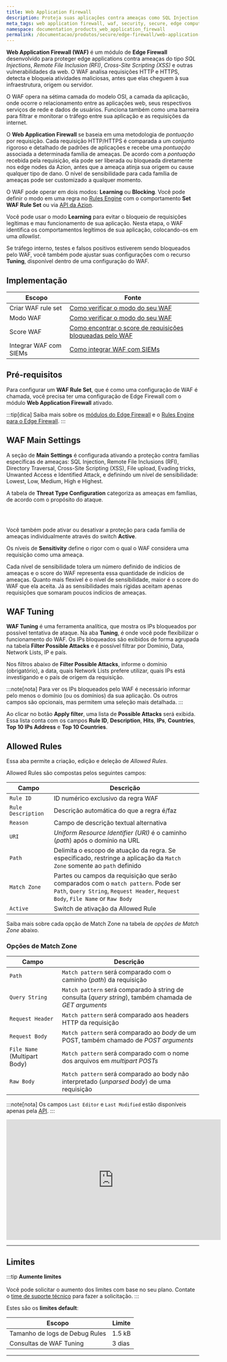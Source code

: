 ```yaml
---
title: Web Application Firewall
description: Proteja suas aplicações contra ameaças como SQL Injection, Remote File Inclusion (RFI), Cross-Site Scripting (XSS) e outras com Azion Web Application Firewall.
meta_tags: web application firewall, waf, security, secure, edge computing
namespace: documentation_products_web_application_firewall
permalink: /documentacao/produtos/secure/edge-firewall/web-application-firewall/
---
```



**Web Application Firewall (WAF)** é um módulo de **Edge Firewall** desenvolvido para proteger edge applications contra ameaças do tipo *SQL Injections*, *Remote File Inclusion (RFI)*, *Cross-Site Scripting (XSS)* e outras vulnerabilidades da web. O WAF analisa requisições HTTP e HTTPS, detecta e bloqueia atividades maliciosas, antes que elas cheguem à sua infraestrutura, origem ou servidor.

O WAF opera na sétima camada do modelo OSI, a camada da aplicação, onde ocorre o relacionamento entre as aplicações web, seus respectivos serviços de rede e dados de usuários. Funciona também como uma barreira para filtrar e monitorar o tráfego entre sua aplicação e as requisições da internet.

O **Web Application Firewall** se baseia em uma metodologia de *pontuação* por requisição. Cada requisição HTTP/HTTPS é comparada a um conjunto rigoroso e detalhado de padrões de aplicações e recebe uma *pontuação* associada a determinada família de ameaças. De acordo com a *pontuação* recebida pela requisição, ela pode ser liberada ou bloqueada diretamente nos edge nodes da Azion, antes que a ameaça atinja sua origem ou cause qualquer tipo de dano. O nível de sensibilidade para cada família de ameaças pode ser customizado a qualquer momento.

O WAF pode operar em dois modos: **Learning** ou **Blocking**. Você pode definir o modo em uma regra no [Rules Engine](/pt-br/documentacao/produtos/secure/edge-firewall/rules-engine/) com o comportamento **Set WAF Rule Set** ou via [API da Azion](https://api.azion.com/#ae9cdca8-3949-4b25-b1e6-2e071cd193fc).

Você pode usar o modo **Learning** para evitar o bloqueio de requisições legítimas e mau funcionamento de sua aplicação. Nesta etapa, o WAF identifica os comportamentos legítimos de sua aplicação, colocando-os em uma *allowlist*.

Se tráfego interno, testes e falsos positivos estiverem sendo bloqueados pelo WAF, você também pode ajustar suas configurações com o recurso **Tuning**, disponível dentro de uma configuração do WAF.

## Implementação

| Escopo | Fonte |
| ------ | ----- |
| Criar WAF rule set | [Como verificar o modo do seu WAF](/pt-br/documentacao/produtos/guias/secure/criar-waf-rule-set) |
| Modo WAF | [Como verificar o modo do seu WAF](/pt-br/documentacao/produtos/guias/como-verificar-modo-do-seu-waf/) |
| Score WAF | [Como encontrar o score de requisições bloqueadas pelo WAF](/pt-br/documentacao/produtos/guias/como-encontrar-score-de-requisicoes-bloqueadas-pelo-waf/) |
| Integrar WAF com SIEMs | [Como integrar WAF com SIEMs](/pt-br/documentacao/produtos/secure/automarizar/integrar-siems/) |

## Pré-requisitos

Para configurar um **WAF Rule Set**, que é como uma configuração de WAF é chamada, você precisa ter uma configuração de Edge Firewall com o módulo **Web Application Firewall** ativado.

:::tip[dica]
Saiba mais sobre os [módulos do Edge Firewall](/pt-br/documentacao/produtos/secure/edge-firewall/) e o [Rules Engine para o Edge Firewall](/pt-br/documentacao/produtos/secure/edge-firewall/rules-engine/).
:::

<LinkButton severity="secondary" link="/pt-br/documentacao/produtos/guias/secure/edge-firewall-definir-main-settings/" label="consulte o guia configurar edge firewall" severity="secondary" />

## WAF Main Settings

A seção de **Main Settings** é configurada ativando a proteção contra famílias específicas de ameaças: SQL Injection, Remote File Inclusions (RFI), Directory Traversal, Cross-Site Scripting (XSS), File upload, Evading tricks, Unwanted Access e Identified Attack, e definindo um nível de sensibilidade: Lowest, Low, Medium, High e Highest.

A tabela de **Threat Type Configuration** categoriza as ameaças em famílias, de acordo com o propósito do ataque.

<LinkButton severity="secondary" link="/pt-br/documentacao/produtos/secure/edge-firewall/web-application-firewall/rule-sets/#tipos-de-ameacas" label="saiba mais sobre os tipos de ameaça" severity="secondary" /> <br></br>

<LinkButton severity="secondary" link="/pt-br/documentacao/produtos/guias/secure/criar-waf-rule-set/" label="consulte o guia sobre criar rule set" severity="secondary" />

Você também pode ativar ou desativar a proteção para cada família de ameaças individualmente através do switch **Active**.

Os níveis de **Sensitivity** define o rigor com o qual o WAF considera uma requisição como uma ameaça. 

Cada nível de sensibilidade tolera um número definido de indícios de ameaças e o score do WAF representa essa quantidade de indícios de ameaças. Quanto mais flexível é o nível de sensibilidade, maior é o score do WAF que ela aceita. Já as sensibilidades mais rígidas aceitam apenas requisições que somaram poucos indícios de ameaças.

<LinkButton severity="secondary" link="/pt-br/documentacao/produtos/secure/edge-firewall/web-application-firewall/rule-sets/#niveis-de-sensibilidade" label="saiba mais sobre níveis de sensibilidade" severity="secondary" />

## WAF Tuning

**WAF Tuning** é uma ferramenta analítica, que mostra os IPs bloqueados por possível tentativa de ataque. Na aba **Tuning**, é onde você pode flexibilizar o funcionamento do WAF. Os IPs bloqueados são exibidos de forma agrupada na tabela **Filter Possible Attacks** e é possível filtrar por Domínio, Data, Network Lists, IP e país.

<LinkButton severity="secondary" link="/pt-br/documentacao/produtos/guias/secure/tune-waf/" label="consulte o guia fazer tuning do WAF" severity="secondary" /> 

Nos filtros abaixo de **Filter Possible Attacks**, informe o domínio (obrigatório), a data, quais Network Lists prefere utilizar, quais IPs está investigando e o país de origem da requisição. 

:::note[nota]
Para ver os IPs bloqueados pelo WAF é necessário informar pelo menos o domínio (ou os domínios) da sua aplicação. Os outros campos são opcionais, mas permitem uma seleção mais detalhada.
:::

Ao clicar no botão **Apply filter**, uma lista de **Possible Attacks** será exibida. Essa lista conta com os campos **Rule ID**, **Description**, **Hits**, **IPs**, **Countries**, **Top 10 IPs Address** e **Top 10 Countries**.

<LinkButton severity="secondary" link="/pt-br/documentacao/produtos/secure/edge-firewall/web-application-firewall/custom-allowed-rules/" label="saiba mais sobre Custom Allowed Rules do WAF" severity="secondary" />

## Allowed Rules

Essa aba permite a criação, edição e deleção de *Allowed Rules*.

Allowed Rules são compostas pelos seguintes campos:

| Campo | Descrição |
| ----- | --------- |
| `Rule ID` | ID numérico exclusivo da regra WAF | 
| `Rule Description` | Descrição automática do que a regra é/faz |
| `Reason` | Campo de descrição textual alternativa |
| `URI` | *Uniform Resource Identifier (URI)* é o caminho (*path*) após o domínio na URL |
| `Path` | Delimita o escopo de atuação da regra. Se especificado, restringe a aplicação da `Match Zone` somente ao `path` definido |
| `Match Zone` | Partes ou campos da requisição que serão comparados com o `match pattern`. Pode ser `Path`, `Query String`, `Request Header`, `Request Body`, `File Name` or `Raw Body` |
| `Active` | Switch de ativação da Allowed Rule |

Saiba mais sobre cada opção de Match Zone na tabela de *opções de Match Zone* abaixo.

### Opções de Match Zone

| Campo | Descrição |
| ----- | --------- |
| `Path` | `Match pattern` será comparado com o caminho (*path*) da requisição |
| `Query String` | `Match pattern` será comparado à string de consulta (*query string*), também chamada de *GET arguments* |
| `Request Header` | `Match pattern` será comparado aos headers HTTP da requisição | 
| `Request Body` | `Match pattern` será comparado ao *body* de um POST, também chamado de *POST arguments* |
| `File Name` (Multipart Body) | `Match pattern` será comparado com o nome dos arquivos em *multipart POSTs* |
| `Raw Body` | `Match pattern` será comparado ao body não interpretado (*unparsed body*) de uma requisição |

:::note[nota]
Os campos `Last Editor` e `Last Modified` estão disponíveis apenas pela [API](https://api.azion.com).
:::

<iframe width="560" height="315" src="https://www.youtube.com/embed/EFxq5Woc_Dg" loading="lazy" title="Introduction to WAF setup and configuration" frameborder="0" allow="accelerometer; autoplay; clipboard-write; encrypted-media; gyroscope; picture-in-picture; web-share" allowfullscreen></iframe>

---

## Limites

:::tip
**Aumente limites** <br></br>
Você pode solicitar o aumento dos limites com base no seu plano. Contate o [time de suporte técnico](/pt-br/documentacao/servicos/suporte/) para fazer a solicitação.
:::

Estes são os **limites default**:

| Escopo | Limite |
| ------ | ------ |
| Tamanho de logs de Debug Rules | 1.5 kB |
| Consultas de WAF Tuning | 3 dias |

---

